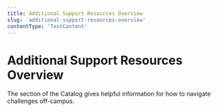 ```yaml
---
title: Additional Support Resources Overview
slug: 'additional-support-resources-overview'
contentType: 'TextContent'
---
```


# Additional Support Resources Overview

The section of the Catalog gives helpful information for how to navigate challenges off-campus.
